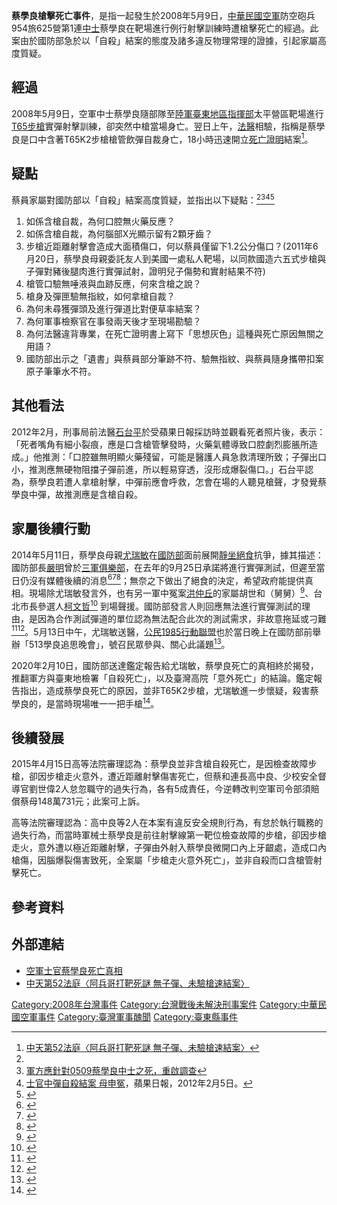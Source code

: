 '''蔡學良槍擊死亡事件'''，是指一起發生於2008年5月9日，[[中華民國空軍|中華民國空軍]]防空砲兵954旅625營第1連[[中士|中士]]蔡學良在靶場進行例行射擊訓練時遭槍擊死亡的經過。此案由於國防部急於以「自殺」結案的態度及諸多違反物理常理的證據，引起家屬高度質疑。

== 經過 ==
2008年5月9日，空軍中士蔡學良隨部隊至[[陸軍臺東地區指揮部|陸軍臺東地區指揮部]]太平營區靶場進行[[T65步槍|T65步槍]]實彈射擊訓練，卻突然中槍當場身亡。翌日上午，[[法醫|法醫]]相驗，指稱是蔡學良是口中含著T65K2步槍槍管飲彈自裁身亡，18小時迅速開立[[死亡證明|死亡證明]]結案<ref name="第52法庭">[http://www.youtube.com/watch?v=QEgDTNPZI5w 中天第52法庭〈阿兵哥打靶死謎 無子彈、未驗槍速結案〉]</ref>。

== 疑點 ==
蔡員家屬對國防部以「自殺」結案高度質疑，並指出以下疑點：<ref name="第52法庭"></ref><ref>[http://blog.xuite.net/jdyu6666/blog/17489154 軍方應針對0509蔡學良中士之死，重啟調查]</ref><ref>[http://www.appledaily.com.tw/appledaily/article/headline/20120205/34000879/ 士官中彈自殺結案 母申冤]，蘋果日報，2012年2月5日。</ref><ref>{{cite news|title=20130723有話好說：國軍實在太黑暗？只好全民當偵探？ | url=http://www.youtube.com/watch?v=Z1iWxERy43U | author=陳信聰 | date=2013-07-23 | accessdate=2013-08-01}}</ref>
#如係含槍自裁，為何口腔無火藥反應？
#如係含槍自裁，為何腦部X光顯示留有2顆牙齒？
#步槍近距離射擊會造成大面積傷口，何以蔡員僅留下1.2公分傷口？(2011年6月20日，蔡學良母親委託友人到美國一處私人靶場，以同款國造六五式步槍與子彈對豬後腿肉進行實彈試射，證明兒子傷勢和實射結果不符)
# 槍管口驗無唾液與血跡反應，何來含槍之說？
# 槍身及彈匣驗無指紋，如何拿槍自裁？
# 為何未尋獲彈頭及進行彈道比對便草率結案？
# 為何軍事檢察官在事發兩天後才至現場勘驗？
# 為何法醫違背專業，在死亡證明書上寫下「思想灰色」這種與死亡原因無關之用語？
# 國防部出示之「遺書」與蔡員部分筆跡不符、驗無指紋、與蔡員隨身攜帶扣案原子筆筆水不符。

== 其他看法 ==
2012年2月，刑事局前法醫[[石台平|石台平]]於受蘋果日報採訪時並觀看死者照片後，表示：「死者嘴角有細小裂痕，應是口含槍管擊發時，火藥氣體導致口腔劇烈膨脹所造成。」他推測：「口腔雖無明顯火藥殘留，可能是醫護人員急救清理所致；子彈出口小，推測應無硬物阻擋子彈前進，所以輕易穿透，沒形成爆裂傷口。」石台平認為，蔡學良若遭人拿槍射擊，中彈前應會呼救，怎會在場的人聽見槍聲，才發覺蔡學良中彈，故推測應是含槍自殺。

== 家屬後續行動 ==
2014年5月11日，蔡學良母親[[尤瑞敏|尤瑞敏]]在[[中華民國國防部|國防部]]面前展開[[靜坐|靜坐]][[絕食|絕食]]抗爭，據其描述：國防部長[[嚴明|嚴明]]曾於[[三軍俱樂部|三軍俱樂部]]，在去年的9月25日承諾將進行實彈測試，但遲至當日仍沒有媒體後續的消息<ref>{{cite news|author=邵子揚|title=控軍方無誠信！蔡學良母赴國防部絕食|url=https://www.youtube.com/watch?v=Dku_Ph7lSRs|accessdate=2014-05-11|newspaper=中天電視|date=2014-05-11}}</ref><ref>{{cite news|author=尹智剛、陳明彥|title=國防部前禁食 蔡學良母討公道|url=http://tv.udn.com/news/126117.shtml|accessdate=2014-05-11|newspaper=udn tv|date=2014-05-11}}</ref><ref>{{cite news|author=陳宜帆、楊其翎|title=蔡學良軍中遭槍擊 悲！母禁食求真相|url=http://eranews.eracom.com.tw/files/news/xml/era/n25687.xml|accessdate=2014-05-11|newspaper=年代新聞|date=2014-05-11|archive-url=https://web.archive.org/web/20140512213207/http://eranews.eracom.com.tw/files/news/xml/era/n25687.xml|archive-date=2014-05-12|dead-url=yes}}</ref>；無奈之下做出了絕食的決定，希望政府能提供真相。現場除尤瑞敏發言外，也有另一軍中冤案[[洪仲丘|洪仲丘]]的家屬胡世和（舅舅）<ref>{{cite news|author=劉松霖、沈建弘|title=傷心母親節 蔡學良母絕食要真相|url=https://www.youtube.com/watch?v=5mDaRikzcgU|accessdate=2014-05-11|newspaper=民視|date=2014-05-11}}</ref>、台北市長參選人[[柯文哲|柯文哲]]<ref>{{cite news|author=高華襄、王永秦|title=蔡學良軍中自殺案 母絕食討真相|url=http://news.cts.com.tw/cts/politics/201405/201405111419264.html|accessdate=2014-05-11|newspaper=華視|date=2014-05-11}}</ref> 到場聲援。國防部發言人則回應無法進行實彈測試的理由，是因為合作測試彈道的單位認為無法配合此次的測試需求，非故意拖延或刁難<ref>{{cite news|title=國防部前禁食　蔡學良母要求實彈測試|url=https://tw.news.yahoo.com/%E5%9C%8B%E9%98%B2%E9%83%A8%E5%89%8D%E7%A6%81%E9%A3%9F-%E8%94%A1%E5%AD%B8%E8%89%AF%E6%AF%8D%E8%A6%81%E6%B1%82%E5%AF%A6%E5%BD%88%E6%B8%AC%E8%A9%A6-040500165.html|accessdate=2014-05-11|newspaper=TVBS|date=2014-05-11|deadurl=yes|archiveurl=https://web.archive.org/web/20140512225523/https://tw.news.yahoo.com/%E5%9C%8B%E9%98%B2%E9%83%A8%E5%89%8D%E7%A6%81%E9%A3%9F-%E8%94%A1%E5%AD%B8%E8%89%AF%E6%AF%8D%E8%A6%81%E6%B1%82%E5%AF%A6%E5%BD%88%E6%B8%AC%E8%A9%A6-040500165.html|archivedate=2014-05-12}}</ref><ref>{{cite news|author=王烱華|title=蔡媽媽絕食送醫　國防部表遺憾|url=http://www.appledaily.com.tw/realtimenews/article/new/20140513/396868/%E8%94%A1%E5%AA%BD%E5%AA%BD%E7%B5%95%E9%A3%9F%E9%80%81%E9%86%AB%E3%80%80%E5%9C%8B%E9%98%B2%E9%83%A8%E8%A1%A8%E9%81%BA%E6%86%BE|accessdate=2014-05-13|newspaper=蘋果日報|date=2014-05-15|location=台北}}</ref>。5月13日中午，尤瑞敏送醫，[[公民1985行動聯盟|公民1985行動聯盟]]也於當日晚上在國防部前舉辦「513學良追思晚會」，號召民眾參與、關心此議題<ref>{{cite news|author=顏凡裴|title=【更新】蔡學良母出席追思會　「想再幫兒慶生」|url=http://www.appledaily.com.tw/realtimenews/article/new/20140513/396849/%E7%B5%95%E9%A3%9F%E7%AC%AC%E5%9B%9B%E5%A4%A9%E3%80%80%E8%94%A1%E5%AD%B8%E8%89%AF%E6%AF%8D%E8%A6%AA%E9%81%AD%E7%B7%8A%E6%80%A5%E9%80%81%E9%86%AB|accessdate=2014-05-15|newspaper=蘋果日報|date=2014-05-15|location=台北}}</ref>。

2020年2月10日，國防部送達鑑定報告給尤瑞敏，蔡學良死亡的真相終於揭發，推翻軍方與臺東地檢署「自殺死亡」，以及臺灣高院「意外死亡」的結論。鑑定報告指出，造成蔡學良死亡的原因，並非T65K2步槍，尤瑞敏進一步懷疑，殺害蔡學良的，是當時現場唯一一把手槍<ref>{{cite news|author=綜合報導|title=「蔡學良」疑他殺！ 12年軍冤案新鑑定出爐|url=http://www.appledaily.com.tw/realtimenews/article/new/20140513/396849/%E7%B5%95%E9%A3%9F%E7%AC%AC%E5%9B%9B%E5%A4%A9%E3%80%80%E8%94%A1%E5%AD%B8%E8%89%AF%E6%AF%8D%E8%A6%AA%E9%81%AD%E7%B7%8A%E6%80%A5%E9%80%81%E9%86%AB|accessdate=2020-04-10|newspaper=民視新聞|date=2020-03-09}}</ref>。

== 後續發展 ==
2015年4月15日高等法院審理認為：蔡學良並非含槍自殺死亡，是因檢查故障步槍，卻因步槍走火意外，遭近距離射擊傷害死亡，但蔡和連長高中良、少校安全督導官劉世偉2人怠忽職守的過失行為，各有5成責任，今逆轉改判空軍司令部須賠償蔡母148萬731元；此案可上訴。

高等法院審理認為：高中良等2人在本案有違反安全規則行為，有怠於執行職務的過失行為，而當時軍械士蔡學良是前往射擊線第一靶位檢查故障的步槍，卻因步槍走火，意外遭以極近距離射擊，子彈由外射入蔡學良微開口內上牙齦處，造成口內槍傷，因腦爆裂傷害致死，全案屬「步槍走火意外死亡」，並非自殺而口含槍管射擊死亡。

== 參考資料 ==
{{reflist}}

== 外部連結 ==
* [https://www.facebook.com/liang760513 空軍士官蔡學良死亡真相]
* [https://www.facebook.com/photo.php?v=475572969199507 中天第52法庭〈阿兵哥打靶死謎 無子彈、未驗槍速結案〉]

{{中華民國國軍爭議事件}}

[[Category:2008年台灣事件|Category:2008年台灣事件]]
[[Category:台灣戰後未解決刑事案件|Category:台灣戰後未解決刑事案件]]
[[Category:中華民國空軍事件|Category:中華民國空軍事件]]
[[Category:臺灣軍事醜聞|Category:臺灣軍事醜聞]]
[[Category:臺東縣事件|Category:臺東縣事件]]
